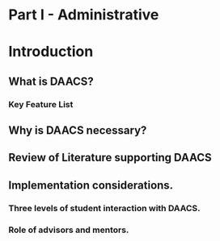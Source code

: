 # Part I - Administrative {-}


# Introduction


## What is DAACS?


### Key Feature List


## Why is DAACS necessary?


## Review of Literature supporting DAACS


## Implementation considerations. 
 

### Three levels of student interaction with DAACS.


### Role of advisors and mentors.
